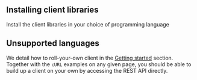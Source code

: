 

## Installing client libraries

Install the client libraries in your choice of programming language

<Examples path="installation"/>

## Unsupported languages

We detail how to roll-your-own client in the [Getting
started](getting-started.md) section. Together with the `cURL` examples on
any given page, you should be able to build up a client on your own by
accessing the REST API directly.
